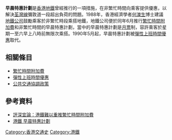 {{Unreferenced|time=2012-01-17T14:12:08+00:00 }}
'''早晨特惠計劃'''是[[香港地鐵|香港地鐵]]曾經推行的一項措施，在非繁忙時間向乘客提供優惠，以解決[[荃灣線|荃灣線]]彌敦道一段超出負荷的問題。1988年，香港經濟學者[[何濼生|何濼生]]博士建議[[地鐵公司|地鐵公司]]鼓勵乘客於非繁忙時段乘搭地鐵，地鐵公司便於同年6月推行[[繁忙時間附加費|繁忙時間附加費]]和非繁忙時間的早晨特惠計劃，當中的早晨特惠計劃是[[月票|月票]]制，容許乘客於星期一至六早上八時前無限次乘搭。1990年5月起，早晨特惠計劃被[[彈性上班時間優惠|彈性上班時間優惠]]取代。

==相關條目==
*[[繁忙時間附加費|繁忙時間附加費]]
*[[彈性上班時間優惠|彈性上班時間優惠]]
*[[公共交通協調政策|公共交通協調政策]]

==參考資料==
*[http://pingsum.blogspot.com/2012/01/blog-post_17.html 評深宜論：港鐵難以重推繁忙時間附加費] {{Wayback|url=http://pingsum.blogspot.com/2012/01/blog-post_17.html |date=20190916224906 }}
* [http://www.mtr.com.hk/ch/customer/main/early_bird.html 港鐵 早晨特惠計劃] {{Wayback|url=http://www.mtr.com.hk/ch/customer/main/early_bird.html |date=20210313035713 }}


{{香港鐵路車票}}


[[Category:香港交通史|Category:香港交通史]]
[[Category:港鐵|Category:港鐵]]